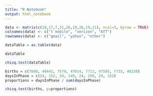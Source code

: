 ```yaml
---
title: "R Notebook"
output: html_notebook
---
```


```r
data <- matrix(c(28,17,7,31,26,10,26,19,11), ncol=3, byrow = TRUE)
colnames(data) <- c("t mobile", "verizon", "ATT")
rownames(data) <- c("gmail", "yahoo", "other")

dataTable = as.table(data)

dataTable

chisq.test(dataTable)
```

```r
births = c(7680, 48442, 7579, 47814, 7711, 47595, 7733, 48230)
daysInPhase = c(24, 152, 24, 149, 24, 150, 24, 152)
proportions = daysInPhase / sum(daysInPhase)

chisq.test(births, p=proportions)
```




